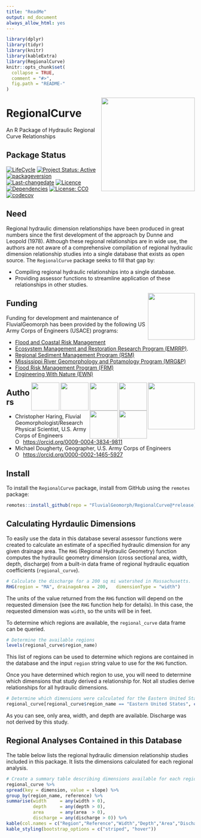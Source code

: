 ```yaml
---
title: "ReadMe"
output: md_document
always_allow_html: yes
---
```


<!-- README.md is generated from README.Rmd. Please edit that file -->

<!-- rmarkdown::render(input="README.Rmd", output_file = "README.md", output_format = "md_document") -->

```r
library(dplyr)
library(tidyr)
library(knitr)
library(kableExtra)
library(RegionalCurve)
knitr::opts_chunk$set(
  collapse = TRUE,
  comment = "#>",
  fig.path = "README-"
)
```

<img src="man/figures/rc-3-logo.png" width="250" align="right"/>

# RegionalCurve

An R Package of Hydraulic Regional Curve Relationships

## Package Status
<!-- badges: start -->
[![LifeCycle](https://img.shields.io/badge/lifecycle-stable-green)](https://lifecycle.r-lib.org/articles/stages.html#stable)
[![Project Status: Active](https://www.repostatus.org/badges/latest/active.svg)](https://www.repostatus.org/#active)
[![packageversion](https://img.shields.io/badge/Package%20version-0.1.7-orange.svg?style=flat-square)](commits/master)
[![Last-changedate](https://img.shields.io/badge/last%20change-`r gsub('-', '--', Sys.Date())`-yellowgreen.svg)](/commits/main)
[![Licence](https://img.shields.io/badge/licence-CC0-blue.svg)](http://choosealicense.com/licenses/cc0-1.0/)
[![Dependencies](https://img.shields.io/badge/dependencies-7/24-orange?style=flat)](#)
[![License: CC0](https://img.shields.io/badge/License-CC0-lightgrey.svg)](https://choosealicense.com/licenses/cc0-1.0/)
[![codecov](https://codecov.io/gh/FluvialGeomorph/RegionalCurve/graph/badge.svg?token=ITOTR1Y9OX)](https://codecov.io/gh/FluvialGeomorph/RegionalCurve)
<!-- badges: end -->

## Need

Regional hydraulic dimension relationships have been produced in great
numbers since the first development of the approach by Dunne and Leopold
(1978). Although these regional relationships are in wide use, the
authors are not aware of a comprehensive compilation of regional
hydraulic dimension relationship studies into a single database that
exists as open source. The `RegionalCurve` package seeks to fill that
gap by:

-   Compiling regional hydraulic relationships into a single database.
-   Providing assessor functions to streamline application of these
    relationships in other studies.

<img src="man/figures/chl.png" width=125 align="right" />

## Funding
Funding for development and maintenance of FluvialGeomorph has been provided by the following US Army Corps of Engineers (USACE) programs:

* [Flood and Coastal Risk Management](https://www.erdc.usace.army.mil/Locations/CHL/Flood-Coastal-Risk-Management/)
* [Ecosystem Management and Restoration Research Program (EMRRP)](https://emrrp.el.erdc.dren.mil).
* [Regional Sediment Management Program (RSM)](https://rsm.usace.army.mil/)
* [Mississippi River Geomorphology and Potamology Program (MRG&P)](https://www.mvd.usace.army.mil/Missions/Mississippi-River-Science-Technology/MS-River-Geomorphology-Potamology/)
* [Flood Risk Management Program (FRM)](https://www.iwr.usace.army.mil/Missions/Flood-Risk-Management/Flood-Risk-Management-Program/)
* [Engineering With Nature (EWN)](https://ewn.el.erdc.dren.mil/)

<img src="man/figures/chl.png" width=125 align="right" />
<img src="man/figures/EWN_200.png" height=75 align="right" />
<img src="man/figures/SilverJackets_200.png" height=75 align="right" />
<img src="man/figures/FRMP_200.png" height=75 align="right" />
<img src="man/figures/MRG&P_300.png" height=75 align="right" />
<img src="man/figures/RSM_200.png" height=75 align="right" />
<img src="man/figures/EMRRP_logo_200.png" height=75 align="right" />


## Authors

* Christopher Haring, Fluvial Geomorphologist/Research Physical Scientist, U.S. Army Corps of Engineers
<div itemscope itemtype="https://schema.org/Person"><a itemprop="sameAs" content="https://orcid.org/0009-0004-3834-9811" href="https://orcid.org/0009-0004-3834-9811" target="orcid.widget" rel="me noopener noreferrer" style="vertical-align:top;"><img src="https://orcid.org/sites/default/files/images/orcid_16x16.png" alt="ORCID iD icon" style="width:1em;margin-right:.5em;"/>https://orcid.org/0009-0004-3834-9811</a></div>

* Michael Dougherty, Geographer, U.S. Army Corps of Engineers
<div itemscope itemtype="https://schema.org/Person"><a itemprop="sameAs" content="https://orcid.org/0000-0002-1465-5927" href="https://orcid.org/0000-0002-1465-5927" target="orcid.widget" rel="me noopener noreferrer" style="vertical-align:top;"><img src="https://orcid.org/sites/default/files/images/orcid_16x16.png" style="width:1em;margin-right:.5em;" alt="ORCID iD icon">https://orcid.org/0000-0002-1465-5927</a></div>


## Install

To install the `RegionalCurve` package, install from GitHub using the
`remotes` package:

``` r
remotes::install_github(repo = "FluvialGeomorph/RegionalCurve@*release)
```

## Calculating Hyrdaulic Dimensions

To easily use the data in this database several assessor functions were
created to calculate an estimate of a specified hydraulic dimension for
any given drainage area. The `RHG` (Regional Hydraulic Geometry)
function computes the hydraulic geometry dimension (cross sectional
area, width, depth, discharge) from a built-in data frame of regional
hydraulic equation coefficients (`regional_curve`).

``` r
# Calculate the discharge for a 200 sq mi watershed in Massachusetts.
RHG(region = "MA", drainageArea = 200,   dimensionType = "width")
```

The units of the value returned from the `RHG` function will depend on
the requested dimension (see the `RHG` function help for details). In
this case, the requested dimension was `width`, so the units will be in
feet.

To determine which regions are available, the `regional_curve` data
frame can be queried.

``` r
# Determine the available regions
levels(regional_curve$region_name)
```

This list of regions can be used to determine which regions are
contained in the database and the input `region` string value to use for
the `RHG` function.

Once you have determined which region to use, you will need to determine
which dimensions that study derived a relationship for. Not all studies
derive relationships for all hydraulic dimensions.

``` r
# Determine which dimensions were calculated for the Eastern United States region
regional_curve[regional_curve$region_name == "Eastern United States", c("dimension")]
```

As you can see, only area, width, and depth are available. Discharge was
not derived by this study.

## Regional Analyses Contained in this Database

The table below lists the regional hydraulic dimension relationship
studies included in this package. It lists the dimensions calculated for
each regional analysis.

```r
# Create a summary table describing dimensions available for each region
regional_curve %>%
spread(key = dimension, value = slope) %>%
group_by(region_name, reference) %>%
summarise(width     = any(width > 0), 
          depth     = any(depth > 0), 
          area      = any(area  > 0),
          discharge = any(discharge > 0)) %>%
kable(col.names = c("Region","Reference","Width","Depth","Area","Discharge")) %>%
kable_styling(bootstrap_options = c("striped", "hover"))
```
